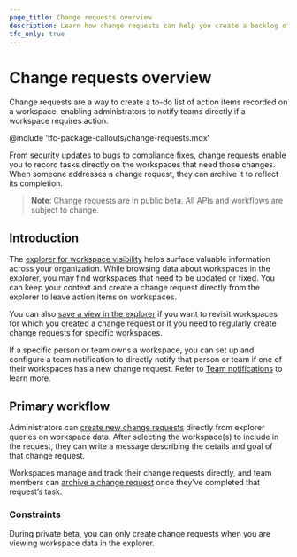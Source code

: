```yaml
---
page_title: Change requests overview
description: Learn how change requests can help you create a backlog of actionable todos directly on a workspace.
tfc_only: true
---
```


# Change requests overview

Change requests are a way to create a to-do list of action items recorded on a workspace, enabling administrators to notify teams directly if a workspace requires action. 

<!-- BEGIN: TFC:only name:pnp-callout -->
@include 'tfc-package-callouts/change-requests.mdx'
<!-- END: TFC:only name:pnp-callout -->

From security updates to bugs to compliance fixes, change requests enable you to record tasks directly on the workspaces that need those changes. When someone addresses a change request, they can archive it to reflect its completion.

> **Note**: Change requests are in public beta. All APIs and workflows are subject to change.

## Introduction

The [explorer for workspace visibility](/terraform/cloud-docs/workspaces/explorer) helps surface valuable information across your organization. While browsing data about workspaces in the explorer, you may find workspaces that need to be updated or fixed. You can keep your context and create a change request directly from the explorer to leave action items on workspaces.

You can also [save a view in the explorer](terraform/cloud-docs/workspaces/explorer#save-a-view) if you want to revisit workspaces for which you created a change request or if you need to regularly create change requests for specific workspaces.

If a specific person or team owns a workspace, you can set up and configure a team notification to directly notify that person or team if one of their workspaces has a new change request. Refer to [Team notifications](/terraform/cloud-docs/users-teams-organizations/teams/notifications) to learn more.

## Primary workflow

Administrators can [create new change requests](/terraform/cloud-docs/workspaces/change-requests/manage#create-a-change-request) directly from explorer queries on workspace data. After selecting the workspace(s) to include in the request, they can write a message describing the details and goal of that change request. 

Workspaces manage and track their change requests directly, and team members can [archive a change request](/terraform/cloud-docs/workspaces/change-requests/manage#archive-existing-change-requests)  once they’ve completed that request’s task. 

### Constraints

During private beta, you can only create change requests when you are viewing workspace data in the explorer.

